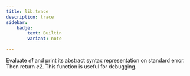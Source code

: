 ```yaml
---
title: lib.trace
description: trace
sidebar:
    badge: 
        text: Builtin
        variant: note

---
```



Evaluate *e1* and print its abstract syntax representation on
standard error. Then return *e2*. This function is useful for
debugging.

